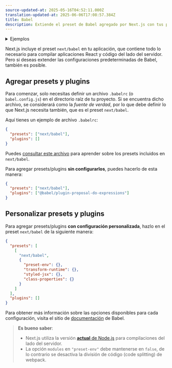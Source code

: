 ```yaml
---
source-updated-at: 2025-05-16T04:52:11.000Z
translation-updated-at: 2025-06-06T17:08:57.384Z
title: Babel
description: Extiende el preset de Babel agregado por Next.js con tus propias configuraciones.
---
```


<details>
  <summary>Ejemplos</summary>

- [Personalización de la configuración de Babel](https://github.com/vercel/next.js/tree/canary/examples/with-custom-babel-config)

</details>

Next.js incluye el preset `next/babel` en tu aplicación, que contiene todo lo necesario para compilar aplicaciones React y código del lado del servidor. Pero si deseas extender las configuraciones predeterminadas de Babel, también es posible.

## Agregar presets y plugins

Para comenzar, solo necesitas definir un archivo `.babelrc` (o `babel.config.js`) en el directorio raíz de tu proyecto. Si se encuentra dicho archivo, se considerará como la _fuente de verdad_, por lo que debe definir lo que Next.js necesita también, que es el preset `next/babel`.

Aquí tienes un ejemplo de archivo `.babelrc`:

```json filename=".babelrc"
{
  "presets": ["next/babel"],
  "plugins": []
}
```

Puedes [consultar este archivo](https://github.com/vercel/next.js/blob/canary/packages/next/src/build/babel/preset.ts) para aprender sobre los presets incluidos en `next/babel`.

Para agregar presets/plugins **sin configurarlos**, puedes hacerlo de esta manera:

```json filename=".babelrc"
{
  "presets": ["next/babel"],
  "plugins": ["@babel/plugin-proposal-do-expressions"]
}
```

## Personalizar presets y plugins

Para agregar presets/plugins **con configuración personalizada**, hazlo en el preset `next/babel` de la siguiente manera:

```json filename=".babelrc"
{
  "presets": [
    [
      "next/babel",
      {
        "preset-env": {},
        "transform-runtime": {},
        "styled-jsx": {},
        "class-properties": {}
      }
    ]
  ],
  "plugins": []
}
```

Para obtener más información sobre las opciones disponibles para cada configuración, visita el sitio de [documentación](https://babeljs.io/docs/) de Babel.

> **Es bueno saber**:
>
> - Next.js utiliza la versión [**actual** de Node.js](https://github.com/nodejs/release#release-schedule) para compilaciones del lado del servidor.
> - La opción `modules` en `"preset-env"` debe mantenerse en `false`, de lo contrario se desactiva la división de código (code splitting) de webpack.